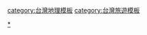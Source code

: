 {{navbox
| name  = 臺灣國家步道
| title = [[行政院農業委員會林務局|林務局]][[臺灣]][[中華民國|全國]][[步道]] - [[國家步道系統|國家級步道]]
| style = width:600px;
| group1= [[中央山脈|中央山脈脊梁國家步道系統]]
| list1 = [[北大武山|北大武山步道]] - [[嘉明湖|嘉明湖國家步道]]
| group2= [[陽明山|陽明山國家步道系統]]
| list2 = [[大屯火山群步道]]
| group3= [[淡蘭古道|淡蘭]]-[[東北角暨宜蘭海岸國家風景區|東北角海岸國家步道系統]]
| list3 = [[草嶺古道]] - [[三貂嶺古道]] - [[隆嶺古道]] - [[基隆山-燦光寮山步道]]
| group4= [[插天山自然保留區|插天山國家步道系統]]
| list4 = [[東滿步道]] - [[福巴越嶺步道]]
| group5= [[霞喀羅-鹿場連嶺國家步道系統]]
| list5 = [[霞喀羅古道]]
| group6= [[蘇花古道|蘇花]]-比亞毫國家步道系統
| list6 = [[蘇花古道|蘇花古道大南澳越嶺段]] - [[南澳古道]]
| group7= [[雪山 (台灣)|雪山群峰國家步道系統]]
| list7 = [[大霸尖山|大霸尖山登山步道]] - [[稍來山|鳶嘴稍來小雪山國家步道]]
| group8= [[合歡山|合歡]]-[[能高越嶺道|能高越嶺國家步道系統]]
| list8 = [[能高越嶺道]]
| group9= [[關門古道|關門國家步道系統]]
| list9 = 尚無
| group10=[[海岸山脈|海岸山脈國家步道系統]]
| list10= [[月眉山 (花蓮縣)|月眉山步道]] - [[安通越嶺古道|安通越嶺道西段]]
| group11=[[阿里山山脈|阿里山國家步道系統]]
| list11= [[大塔山|塔山步道]] - [[特富野古道]]
| group12=[[玉山山脈|玉山橫斷國家步道系統]]
| list12= [[八通關越道路|八通關越道鹿鳴吊橋段]]
| group13=[[關山鎮|關山]]-[[內本鹿]]越嶺國家步道系統
| list13= [[六龜警備線|六龜警備道藤枝段]]
| group14=[[南台灣|南台灣國家步道系統]]
| list14= [[浸水營古道]]- [[崑崙岰古道|古魯凱步道系統-崑崙岰古道]]
| belowstyle = text-align:center
| below = 全國步道系統區域級步道見[[Template:臺灣區域步道|臺灣區域步道]]
}}<noinclude>
[[Category:臺灣國家步道|*]]
[[category:台灣地理模板]]
[[category:台灣旅遊模板]]
</noinclude>